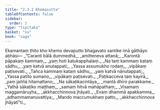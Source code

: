 ```yaml
---
title: "2.3.2 Khemasutta"
tableOfContents: false
sidebar:
  order: 3
type: "tipitaka"
basket: "su"
book: "saga"
---
```



<DynamicBreadcrumb />

<Division number="103" book="saga">

<Paragraph number="487" book="saga">
Ekamantaṃ ṭhito kho khemo devaputto bhagavato santike imā gāthāyo abhāsi—
</Paragraph>

<Paragraph number="488" type="verses" book="saga">
_“Caranti bālā dummedhā,_  
_amitteneva attanā;_  
_Karontā pāpakaṃ kammaṃ,_  
_yaṃ hoti kaṭukapphalaṃ._  

</Paragraph>

<Paragraph number="489" type="verses" book="saga">
_Na taṃ kammaṃ kataṃ sādhu,_  
_yaṃ katvā anutappati;_  
_Yassa assumukho rodaṃ,_  
_vipākaṃ paṭisevati._  

</Paragraph>

<Paragraph number="490" type="verses" book="saga">
_Tañca kammaṃ kataṃ sādhu,_  
_yaṃ katvā nānutappati;_  
_Yassa patīto sumano,_  
_vipākaṃ paṭisevati._  

</Paragraph>

<Paragraph number="491" type="verses" book="saga">
_Paṭikacceva taṃ kayirā,_  
_yaṃ jaññā hitamattano;_  
_Na sākaṭikacintāya,_  
_mantā dhīro parakkame._  

</Paragraph>

<Paragraph number="492" type="verses" book="saga">
_Yathā sākaṭiko maṭṭhaṃ,_  
_samaṃ hitvā mahāpathaṃ;_  
_Visamaṃ maggamāruyha,_  
_akkhacchinnova jhāyati._  

</Paragraph>

<Paragraph number="493" type="verses" book="saga">
_Evaṃ dhammā apakkamma,_  
_adhammamanuvattiya;_  
_Mando maccumukhaṃ patto,_  
_akkhacchinnova jhāyatī”ti._
</Paragraph>
</Division>